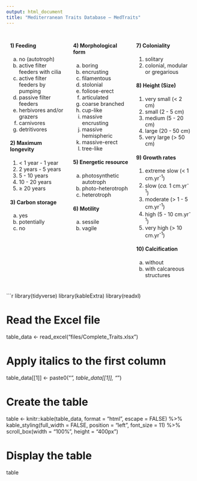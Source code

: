 ```yaml
---
output: html_document
title: "Mediterranean Traits Database – MedTraits"
---
```


<!-- Two-column layout start -->
<div style="display: flex;">
<div style="flex: 33.3%; padding: 10px;">

#### 1) Feeding
a) no (autotroph)
b) active filter feeders with cilia
c) active filter feeders by pumping
d) passive filter feeders
e) herbivores and/or grazers
f) carnivores
g) detritivores

#### 2) Maximum longevity
1) < 1 year - 1 year
2) 2 years - 5 years
3) 5 - 10 years
4) 10 - 20 years
5) ≥ 20 years

#### 3) Carbon storage
a) yes
b) potentially
c) no

</div>
<div style="flex: 33.3%; padding: 10px;">
<!-- You can add more content here -->

#### 4) Morphological form
a) boring
b) encrusting
c) filamentous
d) stolonial
e) foliose-erect
f) articulated
g) coarse branched
h) cup-like
i) massive encrusting
j) massive hemispheric
k) massive-erect
l) tree-like

#### 5) Energetic resource
a) photosynthetic autotroph
b) photo-heterotroph
c) heterotroph


#### 6) Motility
a) sessile 
b) vagile

</div>
<div style="flex: 33.3%; padding: 10px;">
<!-- You can add more content here -->

#### 7) Coloniality
1) solitary
2) colonial, modular or gregarious

#### 8) Height (Size)
1) very small (< 2 cm)
2) small (2 - 5 cm)
3) medium (5 - 20 cm)
4) large (20 - 50 cm)
5) very large (> 50 cm)

#### 9) Growth rates
1) extreme slow (< 1 cm.yr<sup>-1</sup>)
2) slow (_ca._ 1 cm.yr<sup>-1</sup>)
3) moderate (> 1 - 5 cm.yr<sup>-1</sup>)
4) high (5 - 10 cm.yr<sup>-1</sup>)
5) very high (> 10 cm.yr<sup>-1</sup>)

#### 10) Calcification
a) without
b) with calcareous structures

</div>
</div>
<!-- Two-column layout end -->

<!-- Continue with your regular markdown content -->

```r
library(tidyverse)
library(kableExtra)
library(readxl)

# Read the Excel file
table_data <- read_excel("files/Complete_Traits.xlsx")

# Apply italics to the first column
table_data[[1]] <- paste0("<i>", table_data[[1]], "</i>")

# Create the table
table <- knitr::kable(table_data, format = "html", escape = FALSE) %>%
  kable_styling(full_width = FALSE, position = "left", font_size = 11) %>%
  scroll_box(width = "100%", height = "400px")

# Display the table
table